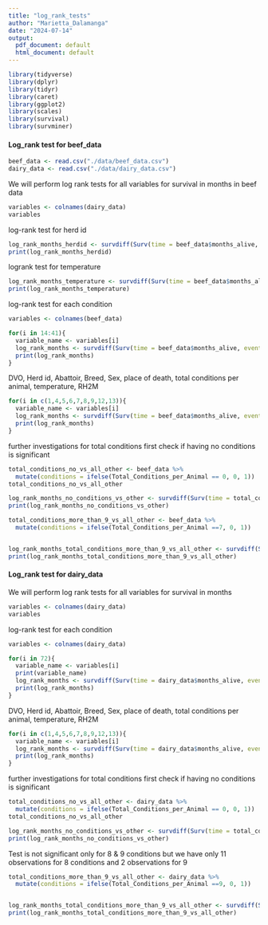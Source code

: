 ```yaml
---
title: "log_rank_tests"
author: "Marietta_Dalamanga"
date: "2024-07-14"
output:
  pdf_document: default
  html_document: default
---
```




```r
library(tidyverse)
library(dplyr)
library(tidyr)
library(caret)
library(ggplot2)
library(scales)
library(survival)
library(survminer)
```



#### Log_rank test for beef_data


```r
beef_data <- read.csv("./data/beef_data.csv")
dairy_data <- read.csv("./data/dairy_data.csv")
```


We will perform log rank tests for all variables for survival in months in beef data

```r
variables <- colnames(dairy_data)
variables
```

log-rank test for herd id
```r
log_rank_months_herdid <- survdiff(Surv(time = beef_data$months_alive, event = beef_data$status) ~ as.factor(beef_data$Herd_Id), data=beef_data)
print(log_rank_months_herdid)
```

logrank test for temperature
```r
log_rank_months_temperature <- survdiff(Surv(time = beef_data$months_alive, event = beef_data$status) ~ beef_data$T_2M, data=beef_data)
print(log_rank_months_temperature)
```


log-rank test for each condition
```r
variables <- colnames(beef_data)

for(i in 14:41){
  variable_name <- variables[i]
  log_rank_months <- survdiff(Surv(time = beef_data$months_alive, event = beef_data$status) ~ as.factor(beef_data[[variable_name]]), data=beef_data)
  print(log_rank_months)
}
```


DVO, Herd id, Abattoir, Breed, Sex, place of death, total conditions per animal, temperature, RH2M
```r
for(i in c(1,4,5,6,7,8,9,12,13)){
  variable_name <- variables[i]
  log_rank_months <- survdiff(Surv(time = beef_data$months_alive, event = beef_data$status) ~ as.factor(beef_data[[variable_name]]), data=beef_data)
  print(log_rank_months)
}
```

further investigations for total conditions
first check if having no conditions is significant
```r
total_conditions_no_vs_all_other <- beef_data %>%
  mutate(conditions = ifelse(Total_Conditions_per_Animal == 0, 0, 1))
total_conditions_no_vs_all_other

log_rank_months_no_conditions_vs_other <- survdiff(Surv(time = total_conditions_no_vs_all_other$months_alive, event = total_conditions_no_vs_all_other$status) ~ as.factor(total_conditions_no_vs_all_other$conditions), data=total_conditions_no_vs_all_other)
print(log_rank_months_no_conditions_vs_other)
```


```r
total_conditions_more_than_9_vs_all_other <- beef_data %>%
  mutate(conditions = ifelse(Total_Conditions_per_Animal ==7, 0, 1))


log_rank_months_total_conditions_more_than_9_vs_all_other <- survdiff(Surv(time = total_conditions_more_than_9_vs_all_other$months_alive, event = total_conditions_more_than_9_vs_all_other$status) ~ as.factor(total_conditions_more_than_9_vs_all_other$conditions), data=total_conditions_more_than_9_vs_all_other)
print(log_rank_months_total_conditions_more_than_9_vs_all_other)
```



#### Log_rank test for dairy_data


We will perform log rank tests for all variables for survival in months

```r
variables <- colnames(dairy_data)
variables
```

log-rank test for each condition
```r
variables <- colnames(dairy_data)

for(i in 72){
  variable_name <- variables[i]
  print(variable_name)
  log_rank_months <- survdiff(Surv(time = dairy_data$months_alive, event = dairy_data$status) ~ as.factor(dairy_data[[variable_name]]), data=dairy_data)
  print(log_rank_months)
}
```


DVO, Herd id, Abattoir, Breed, Sex, place of death, total conditions per animal, temperature, RH2M
```r
for(i in c(1,4,5,6,7,8,9,12,13)){
  variable_name <- variables[i]
  log_rank_months <- survdiff(Surv(time = dairy_data$months_alive, event = dairy_data$status) ~ as.factor(dairy_data[[variable_name]]), data=dairy_data)
  print(log_rank_months)
}
```

further investigations for total conditions
first check if having no conditions is significant
```r
total_conditions_no_vs_all_other <- dairy_data %>%
  mutate(conditions = ifelse(Total_Conditions_per_Animal == 0, 0, 1))
total_conditions_no_vs_all_other

log_rank_months_no_conditions_vs_other <- survdiff(Surv(time = total_conditions_no_vs_all_other$months_alive, event = total_conditions_no_vs_all_other$status) ~ as.factor(total_conditions_no_vs_all_other$conditions), data=total_conditions_no_vs_all_other)
print(log_rank_months_no_conditions_vs_other)
```


Test is not significant only for 8 & 9 conditions but we have only 11 observations for 8 conditions and 2 observations for 9
```r
total_conditions_more_than_9_vs_all_other <- dairy_data %>%
  mutate(conditions = ifelse(Total_Conditions_per_Animal ==9, 0, 1))


log_rank_months_total_conditions_more_than_9_vs_all_other <- survdiff(Surv(time = total_conditions_more_than_9_vs_all_other$months_alive, event = total_conditions_more_than_9_vs_all_other$status) ~ as.factor(total_conditions_more_than_9_vs_all_other$conditions), data=total_conditions_more_than_9_vs_all_other)
print(log_rank_months_total_conditions_more_than_9_vs_all_other)
```
